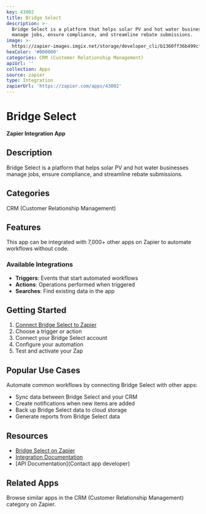 ```yaml
---
key: 43002
title: Bridge Select
description: >-
  Bridge Select is a platform that helps solar PV and hot water businesses
  manage jobs, ensure compliance, and streamline rebate submissions.
image: >-
  https://zapier-images.imgix.net/storage/developer_cli/b1360ff36b499cf1fc3a17282ec9a451_2.png?auto=format%2Ccompress&ixlib=python-3.0.0&q=50
hexColor: '#000000'
categories: CRM (Customer Relationship Management)
apiUrl: ''
collection: Apps
source: zapier
type: Integration
zapierUrl: 'https://zapier.com/apps/43002'
---
```

# Bridge Select

**Zapier Integration App**

## Description

Bridge Select is a platform that helps solar PV and hot water businesses manage jobs, ensure compliance, and streamline rebate submissions.

## Categories

CRM (Customer Relationship Management)

## Features

This app can be integrated with 7,000+ other apps on Zapier to automate workflows without code.

### Available Integrations

- **Triggers**: Events that start automated workflows
- **Actions**: Operations performed when triggered
- **Searches**: Find existing data in the app

## Getting Started

1. [Connect Bridge Select to Zapier](https://zapier.com/apps/43002)
2. Choose a trigger or action
3. Connect your Bridge Select account
4. Configure your automation
5. Test and activate your Zap

## Popular Use Cases

Automate common workflows by connecting Bridge Select with other apps:

- Sync data between Bridge Select and your CRM
- Create notifications when new items are added
- Back up Bridge Select data to cloud storage
- Generate reports from Bridge Select data

## Resources

- [Bridge Select on Zapier](https://zapier.com/apps/43002)
- [Integration Documentation](https://zapier.com/apps/43002/integrations)
- [API Documentation](Contact app developer)

## Related Apps

Browse similar apps in the CRM (Customer Relationship Management) category on Zapier.
